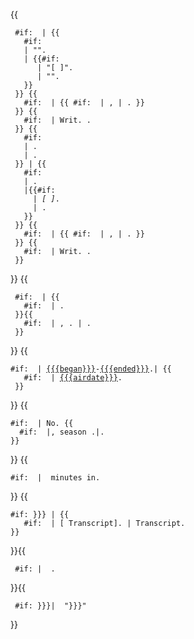 <cite class="episode" style="font-style:normal">{{
  #if: {{{series|}}} | {{
    #if: {{{episodelink|}}}
    | "[[{{{episodelink}}}|{{{title}}}]]".
    | {{#if: {{{url|}}}
       | "[{{{url}}} {{{title}}}]".
       | "{{{title}}}".
    }}
  }} {{
    #if: {{{credits|}}} | {{{credits}}}{{ #if: {{{writers|}}} | , | . }}
  }} {{
    #if: {{{writers|}}} | Writ. {{{writers}}}.
  }} {{
    #if: {{{serieslink|}}}
    | ''[[{{{serieslink}}}|{{{series}}}]]''.
    | ''{{{series}}}''.
  }} | {{
    #if: {{{episodelink|}}}
    | ''[[{{{episodelink}}}|{{{title}}}]]''.
    |{{#if: {{{url|}}}
      | ''[{{{url}}} {{{title}}}]''.
      | ''{{{title}}}''.
    }}
  }} {{
    #if: {{{credits|}}} | {{{credits}}}{{ #if: {{{writers|}}} | , | . }}
  }} {{
    #if: {{{writers|}}} | Writ. {{{writers}}}.
  }}
}} {{
  #if: {{{network|}}} | {{{network}}}{{
    #if: {{{station|}}} | . {{{station}}}
  }}{{
    #if: {{{city|}}} | , {{{city}}}. | .
  }}
}} {{
 #if: {{{began|}}} | [[{{{began}}}]]-[[{{{ended}}}]].| {{
    #if: {{{airdate|}}} | [[{{{airdate}}}]].
  }}
}} {{
 #if: {{{number|}}} | No. {{{number}}}{{
   #if: {{{season|}}} |, season {{{season}}}.|.
 }}
}} {{
 #if: {{{minutes|}}} | {{{minutes}}} minutes in.
}} {{ 
 #if: {{{transcript|{{{transcripturl|}}}}}} | {{
    #if: {{{transcripturl|}}} | [{{{transcripturl}}} Transcript]. | Transcript.
 }}
}}{{
  #if: {{{time|}}}|&#32;{{{timecaption|Event occurs at}}} {{{time|}}}.
}}{{
  #if: {{{quote|{{{quotation|}}}}}}|&#32; "{{{quote|{{{quotation|}}}}}}"
}}</cite>